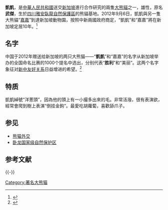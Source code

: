 {{refimprove|time=2020-04-04}}

{{Infobox Panda
|name          = 凱凱
|image         = Kai_Kai.jpg
|width         = 150px
|caption       = 
|other names   = 武傑
|number        = 
|sex           = 雄性
|date of birth = {{birth year and age|2008}}<ref>{{cite web |author1=Zhangxin Zheng |title=S'pore River Safari pandas, Kai Kai & Jia Jia, attempt to make babies for 6th time |url=https://mothership.sg/2020/03/singapore-pandas-mate-6th-times/ |website=Mothership SG |accessdate=2021-02-08 |archive-date=2021-02-14 |archive-url=https://web.archive.org/web/20210214114731/https://mothership.sg/2020/03/singapore-pandas-mate-6th-times/ }}</ref>
|date of death = 

|place   = {{CHN}}[[四川|四川]][[四川卧龙国家级自然保护区|卧龙保护大熊猫研究中心]]
|period  = 2008年－2012年
|place2  = {{SIN}}[[河川生态园|河川生态园]]
|period2 = 2012年－
|place3  = 
|period3 = 
|place4  =
|period4 =
|place5  =
|period5 =

|spouse   = 
|parents  = 未知
|children = 
|siblings = 
}}

'''凱凱'''''{{BD|2008年|catIdx=B薄}}''，是[[中華人民共和國|中華人民共和國]]送交[[新加坡|新加坡]]進行合作研究的兩隻[[大熊貓|大熊貓]]之一，雄性，原名'''武傑'''，生於[[四川|四川]][[雅安|雅安]][[臥龍自然保護區|臥龍自然保護區]]的熊貓基地。2012年9月6日，凱凱與另一隻大熊貓“[[嘉嘉_(熊貓)|嘉嘉]]”到達新加坡動物園，按照中新兩國政府商定，“凱凱”和“嘉嘉”將在新加坡定居10年。<ref>{{Cite web|title=卧龙大熊猫“武杰”“沪宝”启程赴新加坡|url=http://www.gov.cn/govweb/jrzg/2012-09/05/content_2217477.htm|accessdate=2020-04-04|date=2012-09-05|publisher=中国政府网|agency=新华社}}</ref>

== 名字 ==
中国于2012年赠送给新加坡的两只大熊猫——“'''凱凱'''”和“嘉嘉”的名字从新加坡举办的全国命名比赛的1000个提名中选出，分别代表“'''胜利'''”和“美丽”。这两个名字象征对[[中国－新加坡关系|新中友好关系]]日益增进的希望。<ref>{{Cite web|title=大熊猫|url=http://web.archive.org/web/20201124072123/https://www.wrs.com.sg/zh/river-safari/animals-and-zones/giant-panda.html|accessdate=2020年11月24日|author=|date=|format=|publisher=新加坡野生动物保育集团|language=中文|archive-date=2020年11月24日|archive-url=https://web.archive.org/web/20201124072123/https://www.wrs.com.sg/zh/river-safari/animals-and-zones/giant-panda.html}}</ref>

== 特质 ==
凱凱綽號“洋蔥頭”，因為他的頭上有一小撮多出來的毛。非常活潑，很有表演欲，經常會爬到樹上表演“倒挂金鉤”。最愛吃胡蘿蔔，喜歡舔爪子。

==参见==
*[[熊猫外交|熊猫外交]]
*[[卧龙国家级自然保护区|卧龙国家级自然保护区]]

==参考文献==
{{reflist}}

{{-}}
{{熊貓外交}}

[[Category:著名大熊猫|Category:著名大熊猫]]
{{animal-stub}}